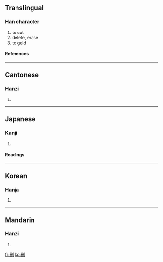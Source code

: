 {{see|删}}

==Translingual==
===Han character===
{{Han char|rn=18|rad=刀|as=05|sn=7|four=7240<sub>0</sub>|canj=月廿中弓 (BTLN)}}
# to cut
# delete, erase
# to geld
====References====
{{Han ref|kx=0138.281|dkj=01917|dj=0311.060|hdz=10328.120|uh=522A|ud=21034|bh=A752|bd=42834}}
----
==Cantonese==
===Hanzi===
{{yue-hanzi|jyut=|y=saan1}}
# {{defn|Cantonese}}
----
==Japanese==
===Kanji===
{{ja-kanji|grade=|rs=刀05}}
# {{defn|Japanese}}
====Readings====
{{ja-readings|on=[[さん]] (san)|kun=[[けずる]] (kezuru)}}
----
==Korean==
===Hanja===
{{ko-hanja|hangeul=산|rv=san|mr=san}}
# {{defn|Korean}}
----
==Mandarin==
===Hanzi===
{{cmn-hanzi|sim=删|pin=[[shān]] ([[shan1]])|wg=shan<sup>1</sup>}}
# {{defn|Mandarin}}

[[fr:刪]]
[[ko:刪]]